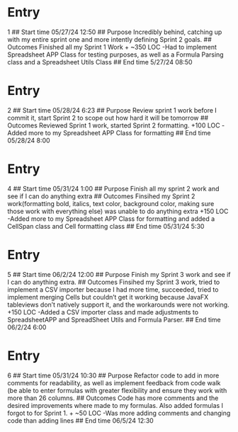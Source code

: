 # Entry
1
## Start time
05/27/24 12:50
## Purpose
Incredibly behind, catching up with my entire sprint one and more intently defining Sprint 2 goals.
## Outcomes
Finished all my Sprint 1 Work
+ ~350 LOC
-Had to implement Spreadsheet APP Class for testing purposes, as well as a Formula Parsing class and a Spreadsheet Utils Class
## End time
5/27/24 08:50


# Entry
2
## Start time
05/28/24 6:23
## Purpose
Review sprint 1 work before I commit it, start Sprint 2 to scope out how hard it will be tomorrow
## Outcomes
Reviewed Sprint 1 work,  started Sprint 2 formatting.
+100 LOC 
-Added more to my Spreadsheet APP Class for formatting
## End time
05/28/24 8:00

# Entry
4
## Start time
05/31/24 1:00
## Purpose
Finish all my sprint 2 work and see if I can do anything extra 
## Outcomes
Finsihed my Sprint 2 work(formatting bold, italics, text color, background color, making sure those work with everything else) was unable to do anything extra 
+150 LOC 
-Added more to my Spreadsheet APP Class for formatting and added a CellSpan class and Cell formatting class
## End time
05/31/24 5:30

# Entry
5
## Start time
06/2/24 12:00
## Purpose
Finish my Sprint 3 work and see if I can do anything extra.
## Outcomes
Finsihed my Sprint 3 work, tried to implement a CSV importer because I had more time, succeeded, tried to implement merging Cells but couldn't get it working because JavaFX tableviews don't natively support it, and the workarounds were not working.
+150 LOC 
-Added a CSV importer class and made adjustments to SpreadsheetAPP and SpreadSheet Utils and Formula Parser.
## End time
06/2/24 6:00


# Entry
6
## Start time
05/31/24 10:30
## Purpose
Refactor code to add in more comments for readability, as well as implement feedback from code walk (be able to enter formulas with greater flexibility and ensure they work with more than 26 columns.
## Outcomes
Code has more comments and the desired improvements where made to my formulas. Also added formulas I forgot to for Sprint 1.
+ ~50 LOC 
-Was more adding comments and changing code than adding lines
## End time
06/5/24 12:30
